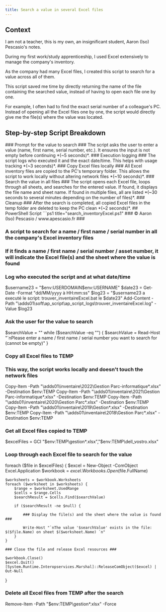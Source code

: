```yaml
---
title: Search a value in several Excel files
---
```


## Context

I am not a teacher, this is my own, an insignificant student, Aaron (Iso) Pescasio's notes.

During my first work/study apprenticeship, I used Excel extensively to manage the company's inventory.  

As the company had many Excel files, I created this script to search for a value across all of them.  

This script saved me time by directly returning the name of the file containing the searched value, instead of having to open each file one by one.

For example, I often had to find the exact serial number of a colleague's PC. Instead of opening all the Excel files one by one, the script would directly give me the file(s) where the value was located.

## Step-by-step Script Breakdown

<DynamicCallout>

<Steps>
<Step>
### Prompt for the value to search ###
The script asks the user to enter a value (name, first name, serial number, etc.). It ensures the input is not empty before continuing *(~5 seconds)*.
</Step>

<Step>
### Execution logging ###
The script logs who executed it and the exact date/time. This helps with usage tracking *(~3 seconds)*.
</Step>

<Step>
### Copy Excel files locally ###
All Excel inventory files are copied to the PC's temporary folder. This allows the script to work locally without altering network files *(~10 seconds)*.
</Step>

<Step>
### Search the value in all files ###
The script opens each Excel file, loops through all sheets, and searches for the entered value. If found, it displays the file name and sheet name. If found in multiple files, all are listed *(~30 seconds to several minutes depending on the number of files)*.
</Step>

<Step>
### Cleanup ###
After the search is completed, all copied Excel files in the temp folder are deleted to keep the PC clean *(~2 seconds)*.
</Step>
</Steps>
</DynamicCallout>
## PowerShell Script
```ps1 title="search_inventoryExcel.ps1"
### © Aaron (Iso) Pescasio / www.apescasio.fr ###

### A script to search for a name / first name / serial number in all the company's Excel inventory files ###
### If it finds a name / first name / serial number / asset number, it will indicate the Excel file(s) and the sheet where the value is found ###

### Log who executed the script and at what date/time ###

$username23 = "$env:USERDOMAIN\$env:USERNAME"
$date23 = Get-Date -Format "dd/MM/yyyy à HH:mm:ss"
$log23 = "$username23 a executé le script: trouver_inventaireExcel.bat le $date23"
Add-Content -Path "\\adds01\soft\ap_script\ap_script_logs\trouver_inventaireExcel.log" -Value $log23

### Ask the user for the value to search ###

$searchValue = ""
while ($searchValue -eq "") {
    $searchValue = Read-Host "`nPlease enter a name / first name / serial number you want to search for (cannot be empty)"
}

### Copy all Excel files to TEMP ###

### This way, the script works locally and doesn't touch the network files ###
Copy-Item -Path "\\adds01\inventaire\2022\Gestion Parc-informatique*.xlsx" -Destination $env:TEMP
Copy-Item -Path "\\adds01\inventaire\2021\Gestion Parc-informatique*.xlsx" -Destination $env:TEMP
Copy-Item -Path "\\adds01\inventaire\2020\Gestion Parc*.xlsx" -Destination $env:TEMP
Copy-Item -Path "\\adds01\inventaire\2019\Gestion*.xlsx" -Destination $env:TEMP
Copy-Item -Path "\\adds01\inventaire\2018\Gestion Parc*.xlsx" -Destination $env:TEMP

### Get all Excel files copied to TEMP ###

$excelFiles = GCI "$env:TEMP\gestion*.xlsx","$env:TEMP\dell_vostro.xlsx"

### Loop through each Excel file to search for the value ###

foreach ($file in $excelFiles) {
    $excel = New-Object -ComObject Excel.Application
    $workbook = $excel.Workbooks.Open($file.FullName)

    $worksheets = $workbook.Worksheets
    foreach ($worksheet in $worksheets) {
        $range = $worksheet.UsedRange
        $cells = $range.Cells
        $searchResult = $cells.Find($searchValue)

        if ($searchResult -ne $null) {

            ### Display the file(s) and the sheet where the value is found ###

            Write-Host "`nThe value '$searchValue' exists in the file: $($file.Name) on sheet $($worksheet.Name) `n"
        }
    }

    ### Close the file and release Excel resources ###

    $workbook.Close()
    $excel.Quit()
    [System.Runtime.Interopservices.Marshal]::ReleaseComObject($excel) | Out-Null
}

### Delete all Excel files from TEMP after the search ###

Remove-Item -Path "$env:TEMP\gestion*.xlsx" -Force
```